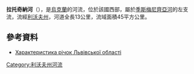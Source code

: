 {{no footnotes|time=2015-10-07T03:26:14+00:00}}
'''拉托奇納河'''（{{lang-uk|Раточина}}），是[[烏克蘭|烏克蘭]]的河流，位於該國西部，屬於[[季斯梅尼齊亞河|季斯梅尼齊亞河]]的左支流，流經[[利沃夫州|利沃夫州]]，河道全長13公里，流域面積45平方公里。

==參考資料==
* [http://oblwodgosp.lviv.ua/files/pi4ku.doc Характеристика річок Львівської області]{{dead link|date=2017年12月 |bot=InternetArchiveBot |fix-attempted=yes }}

{{DEFAULTSORT:Раточина}}
[[Category:利沃夫州河流|Category:利沃夫州河流]]


{{Ukraine-river-stub}}